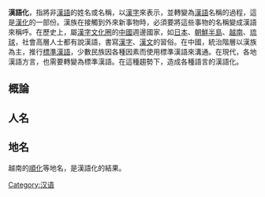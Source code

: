 {{distinguish|中文化}}
{{expand|time=2015-05-21T14:18:08+00:00}}
{{unreferenced|time=2015-05-21T14:18:08+00:00}}
'''漢語化'''，指將非[[漢語|漢語]]的姓名或名稱，以[[漢字|漢字]]來表示，並轉變為[[漢語|漢語]]名稱的過程，這是[[漢化|漢化]]的一部份。漢族在接觸到外來新事物時，必須要將這些事物的名稱變成漢語來稱呼。在歷史上，屬[[漢字文化圈|漢字文化圈]]的[[中國|中國]]週邊國家，如[[日本|日本]]、[[朝鮮半島|朝鮮半島]]、[[越南|越南]]、[[琉球|琉球]]，社會高層人士都有說漢語，書寫[[漢字|漢字]]、[[漢文|漢文]]的習俗。在中國，統治階層以漢族為主，推行[[官話|標準漢語]]，少數民族因各種因素而使用標準漢語來溝通。在現代，各地漢語方言，也需要轉變為標準漢語。在這種趨勢下，造成各種語言的漢語化。

==概論==
==人名==
==地名==
越南的[[順化市|順化]]等地名，是漢語化的結果。

[[Category:汉语|Category:汉语]]